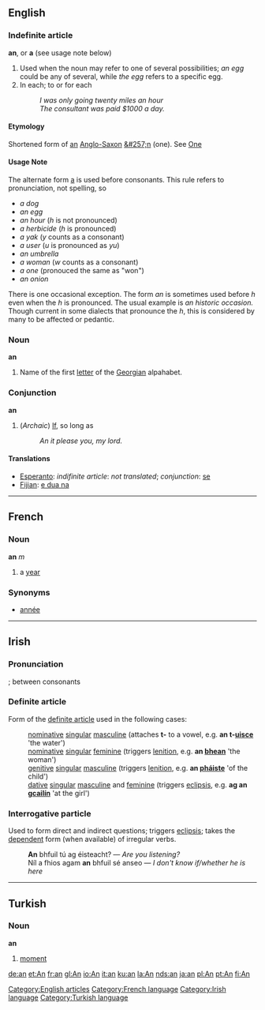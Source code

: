 ==English==

===Indefinite article===
'''an''', or '''a''' (see usage note below)

# Used when the noun may refer to one of several possibilities; ''an egg'' could be any of several, while ''the egg'' refers to a specific egg.
# In each; to or for each
#: ''I was only going twenty miles an hour''
#: ''The consultant was paid $1000 a day.''

====Etymology====
Shortened form of [[an]] [[Anglo-Saxon]] [[&#257;n]] (one). See [[One]]
<!-- Second sense may have this etymology (?):
Derived from the preposition meaning "on"
-->

====Usage Note====

The alternate form [[a]] is used before consonants.  This rule refers to pronunciation, not spelling, so

* ''a dog''
* ''an egg''
* ''an hour'' (''h'' is not pronounced)
* ''a herbicide'' (''h'' is pronounced)
* ''a yak'' (''y'' counts as a consonant)
* ''a user'' (''u'' is pronounced as ''yu'')
* ''an umbrella''
* ''a woman'' (''w'' counts as a consonant)
* ''a one'' (pronouced the same as "won")
* ''an onion''

There is one occasional exception.  The form ''an'' is sometimes used before ''h'' even when the ''h'' is pronounced.  The usual example is ''an historic occasion.''  Though current in some dialects that pronounce the ''h'', this is considered by many to be affected or pedantic.

===Noun===
'''an'''

#Name of the first [[letter]] of the [[Georgian]] alpahabet.

===Conjunction===
'''an'''

# (''Archaic'') [[If]], so long as
#: ''An it please you, my lord.''

====Translations====
*[[Esperanto]]: ''indifinite article'': ''not translated''; ''conjunction'': [[se]]
*[[Fijian]]: [[e dua na]]

[[Category:English articles]]

----

==French==
===Noun===
'''an''' ''m''

# a [[year]]

===Synonyms===
*[[année]]

[[Category:French language]]
----

==Irish==
===Pronunciation===
{{IPA|[&#601;n]}}; between consonants {{IPA|[&#601;]}}

===Definite article===
Form of the [[definite article]] used in the following cases:
:[[nominative]] [[singular]] [[masculine]] (attaches '''t-''' to a vowel, e.g. '''an t-[[uisce]]''' 'the water')
:[[nominative]] [[singular]] [[feminine]] (triggers [[lenition]], e.g. '''an [[bean#Irish|bhean]]''' 'the woman')
:[[genitive]] [[singular]] [[masculine]] (triggers [[lenition]], e.g. '''an [[páiste|pháiste]]''' 'of the child')
:[[dative]] [[singular]] [[masculine]] and [[feminine]] (triggers [[eclipsis]], e.g. '''ag an [[cailín|gcailín]]''' 'at the girl')

===Interrogative particle===
Used to form direct and indirect questions; triggers [[eclipsis]]; takes the [[dependent]] form (when available) of irregular verbs.
:'''An''' bhfuil tú ag éisteacht? &mdash; ''Are you listening?''
:Níl a fhios agam '''an''' bhfuil sé anseo &mdash; ''I don't know if/whether he is here''

[[Category:Irish language]]
----

==Turkish==

===Noun===
'''an'''

#[[moment]]

[[Category:Turkish language]]

[[de:an]]
[[et:An]]
[[fr:an]]
[[gl:An]]
[[io:An]]
[[it:an]]
[[ku:an]]
[[la:An]]
[[nds:an]]
[[ja:an]]
[[pl:An]]
[[pt:An]]
[[fi:An]]